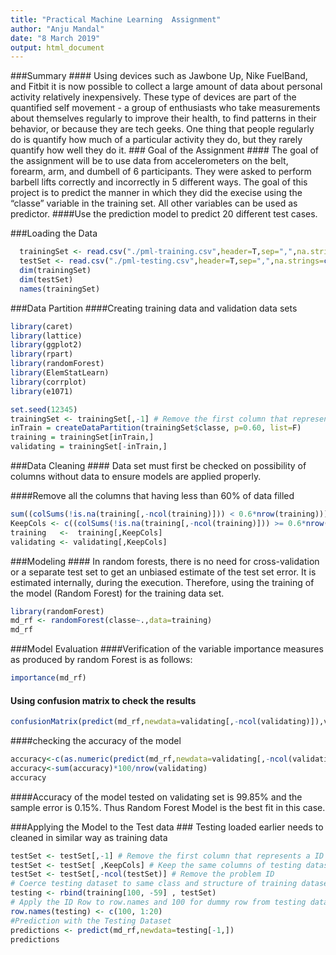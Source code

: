 ```yaml
---
title: "Practical Machine Learning  Assignment"
author: "Anju Mandal"
date: "8 March 2019"
output: html_document
---
```


###Summary
####  Using devices such as Jawbone Up, Nike FuelBand, and Fitbit it is now possible to collect a large amount of data about personal activity relatively inexpensively. These type of devices are part of the quantified self movement - a group of enthusiasts who take measurements about themselves regularly to improve their health, to find patterns in their behavior, or because they are tech geeks. One thing that people regularly do is quantify how much of a particular activity they do, but they rarely quantify how well they do it. 
### Goal of the Assignment 
#### The goal of the assignment will be to use data from accelerometers on the belt, forearm, arm, and dumbell of 6 participants. They were asked to perform barbell lifts correctly and incorrectly in 5 different ways. The goal of this project is to predict the manner in which they did the execise using the "classe" variable in the training set. All other variables can be used as predictor.
####Use the prediction model to predict 20 different test cases.

###Loading the Data
```r
  trainingSet <- read.csv("./pml-training.csv",header=T,sep=",",na.strings=c("NA",""))
  testSet <- read.csv("./pml-testing.csv",header=T,sep=",",na.strings=c("NA",""))
  dim(trainingSet)
  dim(testSet)
  names(trainingSet)
```

###Data Partition
####Creating training data and validation data sets 
```r
library(caret)
library(lattice)
library(ggplot2)
library(rpart)
library(randomForest)
library(ElemStatLearn)
library(corrplot)
library(e1071)

set.seed(12345)
trainingSet <- trainingSet[,-1] # Remove the first column that represents a ID Row
inTrain = createDataPartition(trainingSet$classe, p=0.60, list=F)
training = trainingSet[inTrain,]
validating = trainingSet[-inTrain,]
```

###Data Cleaning
#### Data set must first be checked on possibility of columns without data to ensure models are applied properly.

####Remove all the columns that having less than 60% of data filled

```r
sum((colSums(!is.na(training[,-ncol(training)])) < 0.6*nrow(training)))
KeepCols <- c((colSums(!is.na(training[,-ncol(training)])) >= 0.6*nrow(training)))
training   <-  training[,KeepCols]
validating <- validating[,KeepCols]
```

###Modeling
#### In random forests, there is no need for cross-validation or a separate test set to get an unbiased estimate of the test set error. It is estimated internally, during the execution. Therefore, using the training of the model (Random Forest) for the training data set.

```r
library(randomForest)
md_rf <- randomForest(classe~.,data=training)
md_rf
```

###Model Evaluation
####Verification of the variable importance measures as produced by random Forest is as follows:
```r
importance(md_rf)
```

#### Using confusion matrix to check the results
``` r
confusionMatrix(predict(md_rf,newdata=validating[,-ncol(validating)]),validating$classe)

```

####checking the accuracy of the model
```r
accuracy<-c(as.numeric(predict(md_rf,newdata=validating[,-ncol(validating)])==validating$classe))
accuracy<-sum(accuracy)*100/nrow(validating)
accuracy
```

####Accuracy of the model tested on validating set is 99.85% and the sample error is 0.15%. Thus Random Forest Model is the best fit in this case.

###Applying the Model to the Test data 
###  Testing loaded earlier needs to cleaned in similar way as training data 

```r
testSet <- testSet[,-1] # Remove the first column that represents a ID Row
testSet <- testSet[ ,KeepCols] # Keep the same columns of testing dataset
testSet <- testSet[,-ncol(testSet)] # Remove the problem ID
# Coerce testing dataset to same class and structure of training dataset 
testing <- rbind(training[100, -59] , testSet) 
# Apply the ID Row to row.names and 100 for dummy row from testing dataset 
row.names(testing) <- c(100, 1:20)
#Prediction with the Testing Dataset
predictions <- predict(md_rf,newdata=testing[-1,])
predictions

```